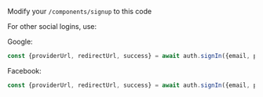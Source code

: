 Modify your `/components/signup` to this code


For other social logins, use:

Google:

```js
const {providerUrl, redirectUrl, success} = await auth.signIn({email, password, provider: "google"});
```

Facebook:

```js
const {providerUrl, redirectUrl, success} = await auth.signIn({email, password, provider: "facebook"});
```